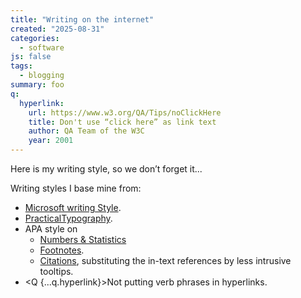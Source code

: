 ```yaml
---
title: "Writing on the internet"
created: "2025-08-31"
categories:
  - software
js: false
tags:
  - blogging
summary: foo
q:
  hyperlink:
    url: https://www.w3.org/QA/Tips/noClickHere
    title: Don't use “click here” as link text
    author: QA Team of the W3C
    year: 2001
---
```



Here is my writing style, so we don’t forget it...

Writing styles I base mine from:

* [Microsoft writing Style](https://learn.microsoft.com/en-us/style-guide/welcome/).
* [PracticalTypography](https://practicaltypography.com).
* APA style on
  * [Numbers & Statistics](https://owl.purdue.edu/owl/research_and_citation/apa_style/apa_formatting_and_style_guide/apa_numbers_statistics.html)
  * [Footnotes](https://owl.purdue.edu/owl/research_and_citation/apa_style/apa_formatting_and_style_guide/footnotes_and_endnotes.html).
  * [Citations](https://apastyle.apa.org/style-grammar-guidelines/citations), substituting the in-text references by less intrusive tooltips.
* <Q {...q.hyperlink}>Not putting verb phrases in hyperlinks</Q>.
